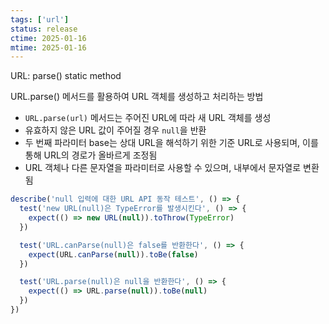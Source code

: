 ```yaml
---
tags: ['url']
status: release
ctime: 2025-01-16
mtime: 2025-01-16
---
```



<QuoteLink url="https://developer.mozilla.org/en-US/docs/Web/API/URL/parse_static">
URL: parse() static method
</QuoteLink>

URL.parse() 메서드를 활용하여 URL 객체를 생성하고 처리하는 방법

- `URL.parse(url)` 메서드는 주어진 URL에 따라 새 URL 객체를 생성
- 유효하지 않은 URL 값이 주어질 경우 `null`을 반환
- 두 번째 파라미터 base는 상대 URL을 해석하기 위한 기준 URL로 사용되며, 이를 통해 URL의 경로가 올바르게 조정됨
- URL 객체나 다른 문자열을 파라미터로 사용할 수 있으며, 내부에서 문자열로 변환됨

```ts
describe('null 입력에 대한 URL API 동작 테스트', () => {
  test('new URL(null)은 TypeError를 발생시킨다', () => {
    expect(() => new URL(null)).toThrow(TypeError)
  })

  test('URL.canParse(null)은 false를 반환한다', () => {
    expect(URL.canParse(null)).toBe(false)
  })

  test('URL.parse(null)은 null을 반환한다', () => {
    expect(() => URL.parse(null)).toBe(null)
  })
})
```
